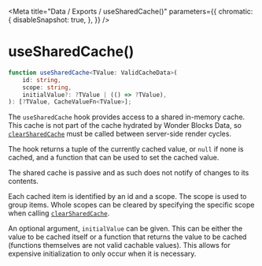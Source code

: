 
<Meta
    title="Data / Exports / useSharedCache()"
    parameters={{
        chromatic: {
            disableSnapshot: true,
        },
    }}
/>

# useSharedCache()

```ts
function useSharedCache<TValue: ValidCacheData>(
    id: string,
    scope: string,
    initialValue?: ?TValue | (() => ?TValue),
): [?TValue, CacheValueFn<TValue>];
```

The `useSharedCache` hook provides access to a shared in-memory cache. This cache is not part of the cache hydrated by Wonder Blocks Data, so [`clearSharedCache`](/docs/data-exports-clearsharedcache--page) must be called between server-side render cycles.

The hook returns a tuple of the currently cached value, or `null` if none is cached, and a function that can be used to set the cached value.

The shared cache is passive and as such does not notify of changes to its contents.

Each cached item is identified by an id and a scope. The scope is used to group items. Whole scopes can be cleared by specifying the specific scope when calling [`clearSharedCache`](/docs/data-exports-clearsharedcache--page).

An optional argument, `initialValue` can be given. This can be either the value to be cached itself or a function that returns the value to be cached  (functions themselves are not valid cachable values). This allows for expensive initialization to only occur when it is necessary.
